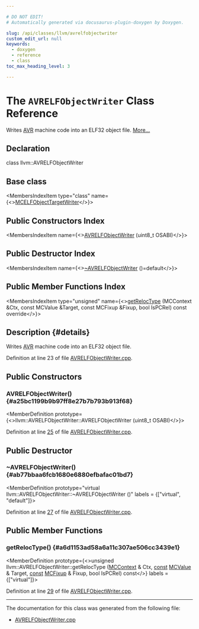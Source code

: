 ```yaml
---

# DO NOT EDIT!
# Automatically generated via docusaurus-plugin-doxygen by Doxygen.

slug: /api/classes/llvm/avrelfobjectwriter
custom_edit_url: null
keywords:
  - doxygen
  - reference
  - class
toc_max_heading_level: 3

---
```





# The `AVRELFObjectWriter` Class Reference

<DoxygenPage pluginConfig={pluginConfig}>

Writes <a href="/docs/api/namespaces/llvm/avr">AVR</a> machine code into an ELF32 object file. <a href="#details">More...</a>

## Declaration

<CodeBlock>class llvm::AVRELFObjectWriter</CodeBlock>

## Base class

<MembersIndex>

<MembersIndexItem
  type="class"
  name={<><a href="/docs/api/classes/llvm/mcelfobjecttargetwriter">MCELFObjectTargetWriter</a></>}>
</MembersIndexItem>

</MembersIndex>

## Public Constructors Index

<MembersIndex>

<MembersIndexItem
  name={<><a href="#a25bc1199b9b97ff8e27b7b793b913f68">AVRELFObjectWriter</a> (uint8&#95;t OSABI)</>}>
</MembersIndexItem>

</MembersIndex>

## Public Destructor Index

<MembersIndex>

<MembersIndexItem
  name={<><a href="#ab77bbaa6fcb1680e6880efbafac01bd7">~AVRELFObjectWriter</a> ()=default</>}>
</MembersIndexItem>

</MembersIndex>

## Public Member Functions Index

<MembersIndex>

<MembersIndexItem
  type="unsigned"
  name={<><a href="#a6d1153ad58a6a11c307ae506cc3439e1">getRelocType</a> (MCContext &amp;Ctx, const MCValue &amp;Target, const MCFixup &amp;Fixup, bool IsPCRel) const override</>}>
</MembersIndexItem>

</MembersIndex>

## Description {#details}

Writes <a href="/docs/api/namespaces/llvm/avr">AVR</a> machine code into an ELF32 object file.

Definition at line 23 of file <a href="/docs/api/files/lib/lib/target/lib/target/avr/lib/target/avr/mctargetdesc/avrelfobjectwriter-cpp">AVRELFObjectWriter.cpp</a>.

<SectionDefinition>

## Public Constructors

### AVRELFObjectWriter() {#a25bc1199b9b97ff8e27b7b793b913f68}

<MemberDefinition
  prototype={<>llvm::AVRELFObjectWriter::AVRELFObjectWriter (uint8&#95;t OSABI)</>}>

Definition at line <a href="/docs/api/files/lib/lib/target/lib/target/avr/lib/target/avr/mctargetdesc/avrelfobjectwriter-cpp/#l00025">25</a> of file <a href="/docs/api/files/lib/lib/target/lib/target/avr/lib/target/avr/mctargetdesc/avrelfobjectwriter-cpp">AVRELFObjectWriter.cpp</a>.
</MemberDefinition>

</SectionDefinition>

<SectionDefinition>

## Public Destructor

### ~AVRELFObjectWriter() {#ab77bbaa6fcb1680e6880efbafac01bd7}

<MemberDefinition
  prototype="virtual llvm::AVRELFObjectWriter::~AVRELFObjectWriter ()"
  labels = {["virtual", "default"]}>

Definition at line <a href="/docs/api/files/lib/lib/target/lib/target/avr/lib/target/avr/mctargetdesc/avrelfobjectwriter-cpp/#l00027">27</a> of file <a href="/docs/api/files/lib/lib/target/lib/target/avr/lib/target/avr/mctargetdesc/avrelfobjectwriter-cpp">AVRELFObjectWriter.cpp</a>.
</MemberDefinition>

</SectionDefinition>

<SectionDefinition>

## Public Member Functions

### getRelocType() {#a6d1153ad58a6a11c307ae506cc3439e1}

<MemberDefinition
  prototype={<>unsigned llvm::AVRELFObjectWriter::getRelocType (<a href="/docs/api/classes/llvm/mccontext">MCContext</a> &amp; Ctx, <a href="/docs/api/files/lib/lib/target/lib/target/aarch64/aarch64promoteconstant-cpp/#a90f8350fecae261c25be85d38b451bff">const</a> <a href="/docs/api/classes/llvm/mcvalue">MCValue</a> &amp; Target, <a href="/docs/api/files/lib/lib/target/lib/target/aarch64/aarch64promoteconstant-cpp/#a90f8350fecae261c25be85d38b451bff">const</a> <a href="/docs/api/classes/llvm/mcfixup">MCFixup</a> &amp; Fixup, bool IsPCRel) const</>}
  labels = {["virtual"]}>

Definition at line <a href="/docs/api/files/lib/lib/target/lib/target/avr/lib/target/avr/mctargetdesc/avrelfobjectwriter-cpp/#l00029">29</a> of file <a href="/docs/api/files/lib/lib/target/lib/target/avr/lib/target/avr/mctargetdesc/avrelfobjectwriter-cpp">AVRELFObjectWriter.cpp</a>.
</MemberDefinition>

</SectionDefinition>

<hr/>

The documentation for this class was generated from the following file:

<ul>
<li><a href="/docs/api/files/lib/lib/target/lib/target/avr/lib/target/avr/mctargetdesc/avrelfobjectwriter-cpp">AVRELFObjectWriter.cpp</a></li>
</ul>

</DoxygenPage>
